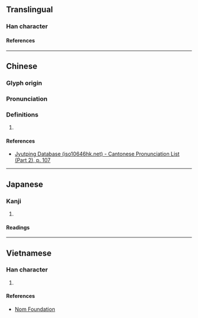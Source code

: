 {{character info/new}}
==Translingual==

===Han character===
{{Han char|rn=61|rad=心|as=06|sn=9|four=|canj=PKMS|ids=⿰忄夸}}

====References====
{{Han ref|kx=0384.210|dkj=10563|dj=0715.040|hdz=42294.120|uh=6057}}

----

==Chinese==
{{zh-forms}}

===Glyph origin===
{{Han etym}}

===Pronunciation===
{{zh-pron
|m=hū
|c=fu1
|mc=y
|oc=y
|cat=
}}

===Definitions===
{{zh-hanzi}}

# {{rfdef|zh}}

====References====
* [http://www.iso10646hk.net/jp/document/download.jsp Jyutping Database (iso10646hk.net) - Cantonese Pronunciation List (Part 2), p. 107]

----

==Japanese==

===Kanji===
{{ja-kanji|grade=|rs=心06}}

# {{rfdef|ja|sort=心06}}

====Readings====
{{ja-readings
|on=こ, く, か, け
|kun=おそれる, うれえる, ほこる
}}

----

==Vietnamese==

===Han character===
{{vi-readings|rs=心06|reading=[[khoé]], [[khoa]], [[khoe]]}}

# {{rfdef|vi|sort=心06}}

====References====
* [http://nomfoundation.org/common/nom_details.php?codepoint=6057 Nom Foundation]